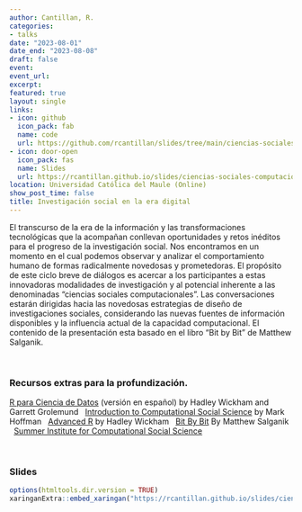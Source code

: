 ```yaml
---
author: Cantillan, R.
categories:
- talks
date: "2023-08-01"
date_end: "2023-08-08"
draft: false
event: 
event_url: 
excerpt: 
featured: true
layout: single
links:
- icon: github
  icon_pack: fab
  name: code
  url: https://github.com/rcantillan/slides/tree/main/ciencias-sociales-computacionales
- icon: door-open
  icon_pack: fas
  name: Slides
  url: https://rcantillan.github.io/slides/ciencias-sociales-computacionales/intro/#1
location: Universidad Católica del Maule (Online)
show_post_time: false
title: Investigación social en la era digital
---
```


El transcurso de la era de la información y las transformaciones tecnológicas que la acompañan conllevan oportunidades y retos inéditos para el progreso de la investigación social. Nos encontramos en un momento en el cual podemos observar y analizar el comportamiento humano de formas radicalmente novedosas y prometedoras. El propósito de este ciclo breve de diálogos es acercar a los participantes a estas innovadoras modalidades de investigación y al potencial inherente a las denominadas "ciencias sociales computacionales". Las conversaciones estarán dirigidas hacia las novedosas estrategias de diseño de investigaciones sociales, considerando las nuevas fuentes de información disponibles y la influencia actual de la capacidad computacional. El contenido de la presentación esta basado en el libro "Bit by Bit" de Matthew Salganik.  

&nbsp;
&nbsp;

### Recursos extras para la profundización. 

[R para Ciencia de Datos](https://es.r4ds.hadley.nz/) (versión en español) by Hadley Wickham and Garrett Grolemund
&nbsp;
[Introduction to Computational Social Science](https://bookdown.org/markhoff/css/) by Mark Hoffman
&nbsp;
[Advanced R](https://adv-r.hadley.nz/) by Hadley Wickham
&nbsp;
[Bit By Bit](https://www.bitbybitbook.com/) By Matthew Salganik
&nbsp;
[Summer Institute for Computational Social Science](https://sicss.io/)

&nbsp;
&nbsp;

### Slides

```r
options(htmltools.dir.version = TRUE)
xaringanExtra::embed_xaringan("https://rcantillan.github.io/slides/ciencias-sociales-computacionales/intro/", ratio = "16:9")
```

&nbsp;
&nbsp;












